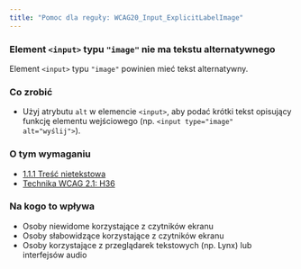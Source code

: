 ```yaml
---
title: "Pomoc dla reguły: WCAG20_Input_ExplicitLabelImage"
---
```


<div className="toolHelp">
<Row>
<Column colLg={16} colMd={8} colSm={4} className="toolHead">

### Element `<input>` typu `"image"` nie ma tekstu alternatywnego

<div id="locLevel"></div>

Element `<input>` typu `"image"` powinien mieć tekst alternatywny.

</Column>
</Row>
<Row>
<Column colLg={11} colMd={5} colSm={4} className="toolMain">

<div id="locSnippet"></div>

### Co zrobić

* Użyj atrybutu `alt` w elemencie `<input>`, aby podać krótki tekst opisujący funkcję elementu wejściowego (np. `<input type="image" alt="wyślij">`).


</Column>
<Column colLg={5} colMd={3} colSm={4} className="toolLeft">

### O tym wymaganiu

* [1.1.1 Treść nietekstowa](https://wcag.lepszyweb.pl/#non-text-content)
* [Technika WCAG 2.1: H36](https://www.w3.org/WAI/WCAG21/Techniques/html/H36)

### Na kogo to wpływa

* Osoby niewidome korzystające z czytników ekranu
* Osoby słabowidzące korzystające z czytników ekranu
* Osoby korzystające z przeglądarek tekstowych (np. Lynx) lub interfejsów audio

</Column>
</Row>
</div>
